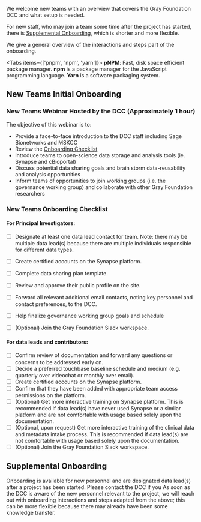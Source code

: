 We welcome new teams with an overview that covers the Gray Foundation DCC and what setup is needed. 

For new staff, who may join a team some time after the project has started, there is [Supplemental Onboarding](#supplemental-onboarding), which is shorter and more flexible.

We give a general overview of the interactions and steps part of the onboarding.

 
<Tabs items={['pnpm', 'npm', 'yarn']}>
  <Tab>
    **pNPM**: Fast, disk space efficient package manager.
  </Tab>
  <Tab>
    **npm** is a package manager for the JavaScript programming language.
  </Tab>
  <Tab>
    **Yarn** is a software packaging system.
  </Tab>
</Tabs>

## New Teams Initial Onboarding

### New Teams Webinar Hosted by the DCC (Approximately 1 hour)
The objective of this webinar is to: 
- Provide a face-to-face introduction to the DCC staff including Sage Bionetworks and MSKCC
- Review the [Onboarding Checklist](#new-teams-onboarding-checklist)
- Introduce teams to open-science data storage and analysis tools (ie. Synapse and cBioportal)
- Discuss potential data sharing goals and brain storm data-reusability and analysis opportunities
- Inform teams of opportunities to join working groups (i.e. the governance working group) and collaborate with other Gray Foundation researchers

### New Teams Onboarding Checklist

#### For Principal Investigators: 
- [ ] Designate at least one data lead contact for team. Note: there may be multiple data lead(s) because there are multiple individuals responsible for different data types.
- [ ] Create certified accounts on the Synapse platform.
- [ ] Complete data sharing plan template.
- [ ] Review and approve their public profile on the site.
- [ ] Forward all relevant additional email contacts, noting key personnel and contact preferences, to the DCC.
- [ ] Help finalize governance working group goals and schedule
- [ ] (Optional) Join the Gray Foundation Slack workspace.


#### For data leads and contributors:
- [ ] Confirm review of documentation and forward any questions or concerns to be addressed early on. 
- [ ] Decide a preferred touchbase baseline schedule and medium (e.g. quarterly over videochat or monthly over email).
- [ ] Create certified accounts on the Synapse platform.
- [ ] Confirm that they have been added with appropriate team access permissions on the platform.
- [ ] (Optional) Get more interactive training on Synapse platform. This is recommended if data lead(s) have never used Synapse or a similar platform and are not comfortable with usage based solely upon the documentation.  
- [ ] (Optional, upon request) Get more interactive training of the clinical data and metadata intake process. This is recommended if data lead(s) are not comfortable with usage based solely upon the documentation.  
- [ ] (Optional) Join the Gray Foundation Slack workspace.

## Supplemental Onboarding

Onboarding is available for new personnel and are designated data lead(s) after a project has been started. 
Please contact the DCC if you As soon as the DCC is aware of the new personnel relevant to the project, we will reach out with onboarding interactions and steps adapted from the above; this can be more flexible because there may already have been some knowledge transfer. 





